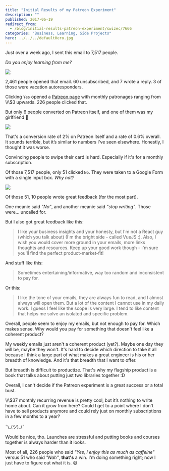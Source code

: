 ```yaml
---
title: "Initial Results of my Patreon Experiment"
description: ""
published: 2017-06-19
redirect_from:
  - /blog/initial-results-patreon-experiment/swizec/7666
categories: "Business, Learning, Side Projects"
hero: ../../../defaultHero.jpg
---
```


Just over a week ago, I sent this email to 7,517 people.

_Do you enjoy learning from me?_

![](https://swizec.com/blog/wp-content/uploads/2017/06/email-screenshot.jpg)

2,461 people opened that email. 60 unsubscribed, and 7 wrote a reply. 3 of those were vacation autoresponders.

Clicking `Yes` opened a [Patreon page](https://www.patreon.com/swizec) with monthly patronages ranging from \\\\\\\$3 upwards. 226 people clicked that.

But only 6 people converted on Patreon itself, and one of them was my girlfriend 🤔

![](https://swizec.com/blog/wp-content/uploads/2017/06/barchart-screenshot.jpg)

That's a conversion rate of 2% on Patreon itself and a rate of 0.6% overall. It sounds terrible, but it’s similar to numbers I've seen elsewhere. Honestly, I thought it was worse.

Convincing people to swipe their card is hard. Especially if it's for a monthly subscription.

Of those 7,517 people, only 51 clicked `No`. They were taken to a Google Form with a single input box. _Why not?_

![](https://swizec.com/blog/wp-content/uploads/2017/06/google-form-screenshot.jpg)

Of those 51, 10 people wrote great feedback (for the most part).

One meanie said _"No”_, and another meanie said _"stop writing"_. Those were… uncalled for.

But I also got great feedback like this:

> I like your business insights and your honesty, but I'm not a React guy (which you talk about) (I'm the bright side - called VueJS :). Also, I wish you would cover more ground in your emails, more links thoughts and resources. Keep up your good work though - I'm sure you'll find the perfect product-market-fit!

And stuff like this:

> Sometimes entertaining/informative, way too random and inconsistent to pay for.

Or this:

> I like the tone of your emails, they are always fun to read, and I almost always will open them. But a lot of the content I cannot use in my daily work. I guess I feel like the scope is very large. I tend to like content that helps me solve an isolated and specific problem.

Overall, people seem to enjoy my emails, but not enough to pay for. Which makes sense. Why would you pay for something that doesn't feel like a coherent product?

My weekly emails just aren't a coherent product (yet?). Maybe one day they will be, maybe they won't. It's hard to decide which direction to take it all because I think a large part of what makes a great engineer is his or her breadth of knowledge. And it's that breadth that I want to offer.

But breadth is difficult to productize. That's why my flagship product is a book that talks about putting just two libraries together :D

Overall, I can't decide if the Patreon experiment is a great success or a total bust.

\\\\\\\$37 monthly recurring revenue is pretty cool, but it’s nothing to write home about. Can it grow from here? Could I get to a point where I don't have to sell products anymore and could rely just on monthly subscriptions in a few months to a year?

¯\\\_(ツ)\_/¯

Would be nice, tho. Launches are stressful and putting books and courses together is always harder than it looks.

Most of all, 226 people who said _"Yes, I enjoy this as much as caffeine"_ versus 51 who said _"Nah"_, **that's** a win. I'm doing something right; now I just have to figure out what it is. 😅

